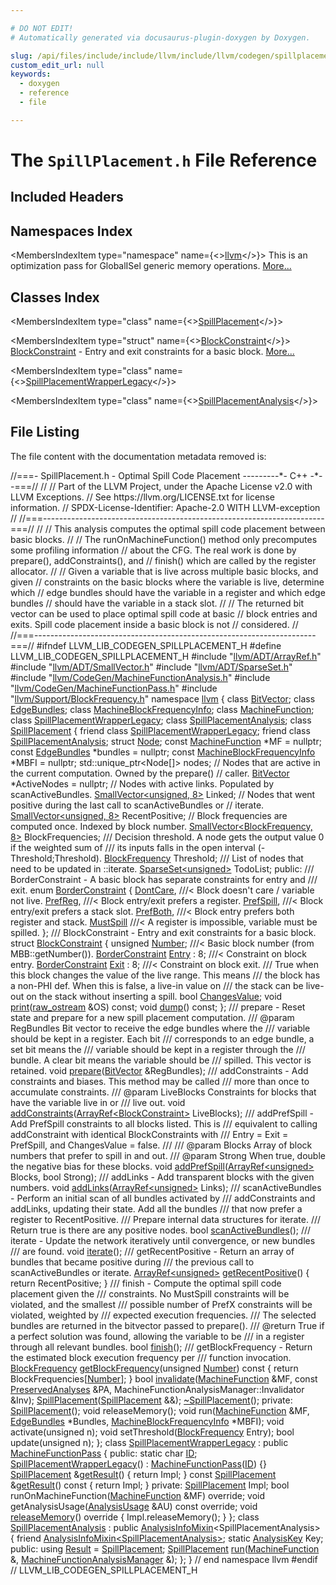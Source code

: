 ```yaml
---

# DO NOT EDIT!
# Automatically generated via docusaurus-plugin-doxygen by Doxygen.

slug: /api/files/include/include/llvm/include/llvm/codegen/spillplacement-h
custom_edit_url: null
keywords:
  - doxygen
  - reference
  - file

---
```





# The `SpillPlacement.h` File Reference

<DoxygenPage pluginConfig={pluginConfig}>



## Included Headers

<IncludesList>
<IncludesListItem
  filePath="llvm/ADT/ArrayRef.h"
  permalink="/docs/api/files/include/include/llvm/include/llvm/adt/arrayref-h"
  isLocal="true" />
<IncludesListItem
  filePath="llvm/ADT/SmallVector.h"
  permalink="/docs/api/files/include/include/llvm/include/llvm/adt/smallvector-h"
  isLocal="true" />
<IncludesListItem
  filePath="llvm/ADT/SparseSet.h"
  permalink="/docs/api/files/include/include/llvm/include/llvm/adt/sparseset-h"
  isLocal="true" />
<IncludesListItem
  filePath="llvm/CodeGen/MachineFunctionAnalysis.h"
  permalink="/docs/api/files/include/include/llvm/include/llvm/codegen/machinefunctionanalysis-h"
  isLocal="true" />
<IncludesListItem
  filePath="llvm/CodeGen/MachineFunctionPass.h"
  permalink="/docs/api/files/include/include/llvm/include/llvm/codegen/machinefunctionpass-h"
  isLocal="true" />
<IncludesListItem
  filePath="llvm/Support/BlockFrequency.h"
  permalink="/docs/api/files/include/include/llvm/include/llvm/support/blockfrequency-h"
  isLocal="true" />
</IncludesList>

## Namespaces Index

<MembersIndex>

<MembersIndexItem
  type="namespace"
  name={<><a href="/docs/api/namespaces/llvm">llvm</a></>}>
This is an optimization pass for GlobalISel generic memory operations. <a href="/docs/api/namespaces/llvm/#details">More...</a>
</MembersIndexItem>

</MembersIndex>

## Classes Index

<MembersIndex>

<MembersIndexItem
  type="class"
  name={<><a href="/docs/api/classes/llvm/spillplacement">SpillPlacement</a></>}>
</MembersIndexItem>

<MembersIndexItem
  type="struct"
  name={<><a href="/docs/api/structs/llvm/spillplacement/blockconstraint">BlockConstraint</a></>}>
<a href="/docs/api/structs/llvm/spillplacement/blockconstraint">BlockConstraint</a> - Entry and exit constraints for a basic block. <a href="/docs/api/structs/llvm/spillplacement/blockconstraint/#details">More...</a>
</MembersIndexItem>

<MembersIndexItem
  type="class"
  name={<><a href="/docs/api/classes/llvm/spillplacementwrapperlegacy">SpillPlacementWrapperLegacy</a></>}>
</MembersIndexItem>

<MembersIndexItem
  type="class"
  name={<><a href="/docs/api/classes/llvm/spillplacementanalysis">SpillPlacementAnalysis</a></>}>
</MembersIndexItem>

</MembersIndex>


## File Listing

The file content with the documentation metadata removed is:

<ProgramListing>

<Link id="l00001" /><CodeLine lineNumber="1"><Highlight kind="comment">//===- SpillPlacement.h - Optimal Spill Code Placement ---------&#42;- C++ -&#42;--===//</Highlight><Highlight kind="normal"></Highlight></CodeLine>
<Link id="l00002" /><CodeLine lineNumber="2"><Highlight kind="normal"></Highlight><Highlight kind="comment">//</Highlight><Highlight kind="normal"></Highlight></CodeLine>
<Link id="l00003" /><CodeLine lineNumber="3"><Highlight kind="normal"></Highlight><Highlight kind="comment">// Part of the LLVM Project, under the Apache License v2.0 with LLVM Exceptions.</Highlight><Highlight kind="normal"></Highlight></CodeLine>
<Link id="l00004" /><CodeLine lineNumber="4"><Highlight kind="normal"></Highlight><Highlight kind="comment">// See https://llvm.org/LICENSE.txt for license information.</Highlight><Highlight kind="normal"></Highlight></CodeLine>
<Link id="l00005" /><CodeLine lineNumber="5"><Highlight kind="normal"></Highlight><Highlight kind="comment">// SPDX-License-Identifier: Apache-2.0 WITH LLVM-exception</Highlight><Highlight kind="normal"></Highlight></CodeLine>
<Link id="l00006" /><CodeLine lineNumber="6"><Highlight kind="normal"></Highlight><Highlight kind="comment">//</Highlight><Highlight kind="normal"></Highlight></CodeLine>
<Link id="l00007" /><CodeLine lineNumber="7"><Highlight kind="normal"></Highlight><Highlight kind="comment">//===----------------------------------------------------------------------===//</Highlight><Highlight kind="normal"></Highlight></CodeLine>
<Link id="l00008" /><CodeLine lineNumber="8"><Highlight kind="normal"></Highlight><Highlight kind="comment">//</Highlight><Highlight kind="normal"></Highlight></CodeLine>
<Link id="l00009" /><CodeLine lineNumber="9"><Highlight kind="normal"></Highlight><Highlight kind="comment">// This analysis computes the optimal spill code placement between basic blocks.</Highlight><Highlight kind="normal"></Highlight></CodeLine>
<Link id="l00010" /><CodeLine lineNumber="10"><Highlight kind="normal"></Highlight><Highlight kind="comment">//</Highlight><Highlight kind="normal"></Highlight></CodeLine>
<Link id="l00011" /><CodeLine lineNumber="11"><Highlight kind="normal"></Highlight><Highlight kind="comment">// The runOnMachineFunction() method only precomputes some profiling information</Highlight><Highlight kind="normal"></Highlight></CodeLine>
<Link id="l00012" /><CodeLine lineNumber="12"><Highlight kind="normal"></Highlight><Highlight kind="comment">// about the CFG. The real work is done by prepare(), addConstraints(), and</Highlight><Highlight kind="normal"></Highlight></CodeLine>
<Link id="l00013" /><CodeLine lineNumber="13"><Highlight kind="normal"></Highlight><Highlight kind="comment">// finish() which are called by the register allocator.</Highlight><Highlight kind="normal"></Highlight></CodeLine>
<Link id="l00014" /><CodeLine lineNumber="14"><Highlight kind="normal"></Highlight><Highlight kind="comment">//</Highlight><Highlight kind="normal"></Highlight></CodeLine>
<Link id="l00015" /><CodeLine lineNumber="15"><Highlight kind="normal"></Highlight><Highlight kind="comment">// Given a variable that is live across multiple basic blocks, and given</Highlight><Highlight kind="normal"></Highlight></CodeLine>
<Link id="l00016" /><CodeLine lineNumber="16"><Highlight kind="normal"></Highlight><Highlight kind="comment">// constraints on the basic blocks where the variable is live, determine which</Highlight><Highlight kind="normal"></Highlight></CodeLine>
<Link id="l00017" /><CodeLine lineNumber="17"><Highlight kind="normal"></Highlight><Highlight kind="comment">// edge bundles should have the variable in a register and which edge bundles</Highlight><Highlight kind="normal"></Highlight></CodeLine>
<Link id="l00018" /><CodeLine lineNumber="18"><Highlight kind="normal"></Highlight><Highlight kind="comment">// should have the variable in a stack slot.</Highlight><Highlight kind="normal"></Highlight></CodeLine>
<Link id="l00019" /><CodeLine lineNumber="19"><Highlight kind="normal"></Highlight><Highlight kind="comment">//</Highlight><Highlight kind="normal"></Highlight></CodeLine>
<Link id="l00020" /><CodeLine lineNumber="20"><Highlight kind="normal"></Highlight><Highlight kind="comment">// The returned bit vector can be used to place optimal spill code at basic</Highlight><Highlight kind="normal"></Highlight></CodeLine>
<Link id="l00021" /><CodeLine lineNumber="21"><Highlight kind="normal"></Highlight><Highlight kind="comment">// block entries and exits. Spill code placement inside a basic block is not</Highlight><Highlight kind="normal"></Highlight></CodeLine>
<Link id="l00022" /><CodeLine lineNumber="22"><Highlight kind="normal"></Highlight><Highlight kind="comment">// considered.</Highlight><Highlight kind="normal"></Highlight></CodeLine>
<Link id="l00023" /><CodeLine lineNumber="23"><Highlight kind="normal"></Highlight><Highlight kind="comment">//</Highlight><Highlight kind="normal"></Highlight></CodeLine>
<Link id="l00024" /><CodeLine lineNumber="24"><Highlight kind="normal"></Highlight><Highlight kind="comment">//===----------------------------------------------------------------------===//</Highlight><Highlight kind="normal"></Highlight></CodeLine>
<Link id="l00025" /><CodeLine lineNumber="25"><Highlight kind="normal"></Highlight></CodeLine>
<Link id="l00026" /><CodeLine lineNumber="26"><Highlight kind="normal"></Highlight><Highlight kind="preprocessor">#ifndef LLVM&#95;LIB&#95;CODEGEN&#95;SPILLPLACEMENT&#95;H</Highlight><Highlight kind="normal"></Highlight></CodeLine>
<Link id="l00027" /><CodeLine lineNumber="27"><Highlight kind="normal"></Highlight><Highlight kind="preprocessor">#define LLVM&#95;LIB&#95;CODEGEN&#95;SPILLPLACEMENT&#95;H</Highlight><Highlight kind="normal"></Highlight></CodeLine>
<Link id="l00028" /><CodeLine lineNumber="28"><Highlight kind="normal"></Highlight></CodeLine>
<Link id="l00029" /><CodeLine lineNumber="29"><Highlight kind="normal"></Highlight><Highlight kind="preprocessor">#include &quot;<a href="/docs/api/files/include/include/llvm/include/llvm/adt/arrayref-h">llvm/ADT/ArrayRef.h</a>&quot;</Highlight><Highlight kind="normal"></Highlight></CodeLine>
<Link id="l00030" /><CodeLine lineNumber="30"><Highlight kind="normal"></Highlight><Highlight kind="preprocessor">#include &quot;<a href="/docs/api/files/include/include/llvm/include/llvm/adt/smallvector-h">llvm/ADT/SmallVector.h</a>&quot;</Highlight><Highlight kind="normal"></Highlight></CodeLine>
<Link id="l00031" /><CodeLine lineNumber="31"><Highlight kind="normal"></Highlight><Highlight kind="preprocessor">#include &quot;<a href="/docs/api/files/include/include/llvm/include/llvm/adt/sparseset-h">llvm/ADT/SparseSet.h</a>&quot;</Highlight><Highlight kind="normal"></Highlight></CodeLine>
<Link id="l00032" /><CodeLine lineNumber="32"><Highlight kind="normal"></Highlight><Highlight kind="preprocessor">#include &quot;<a href="/docs/api/files/include/include/llvm/include/llvm/codegen/machinefunctionanalysis-h">llvm/CodeGen/MachineFunctionAnalysis.h</a>&quot;</Highlight><Highlight kind="normal"></Highlight></CodeLine>
<Link id="l00033" /><CodeLine lineNumber="33"><Highlight kind="normal"></Highlight><Highlight kind="preprocessor">#include &quot;<a href="/docs/api/files/include/include/llvm/include/llvm/codegen/machinefunctionpass-h">llvm/CodeGen/MachineFunctionPass.h</a>&quot;</Highlight><Highlight kind="normal"></Highlight></CodeLine>
<Link id="l00034" /><CodeLine lineNumber="34"><Highlight kind="normal"></Highlight><Highlight kind="preprocessor">#include &quot;<a href="/docs/api/files/include/include/llvm/include/llvm/support/blockfrequency-h">llvm/Support/BlockFrequency.h</a>&quot;</Highlight><Highlight kind="normal"></Highlight></CodeLine>
<Link id="l00035" /><CodeLine lineNumber="35"><Highlight kind="normal"></Highlight></CodeLine>
<Link id="l00036" /><CodeLine lineNumber="36"><Highlight kind="normal"></Highlight><Highlight kind="keyword">namespace </Highlight><Highlight kind="normal"><a href="/docs/api/namespaces/llvm">llvm</a> &#123;</Highlight></CodeLine>
<Link id="l00037" /><CodeLine lineNumber="37"><Highlight kind="normal"></Highlight></CodeLine>
<Link id="l00038" /><CodeLine lineNumber="38"><Highlight kind="normal"></Highlight><Highlight kind="keyword">class </Highlight><Highlight kind="normal"><a href="/docs/api/classes/llvm/bitvector">BitVector</a>;</Highlight></CodeLine>
<Link id="l00039" /><CodeLine lineNumber="39"><Highlight kind="normal"></Highlight><Highlight kind="keyword">class </Highlight><Highlight kind="normal"><a href="/docs/api/classes/llvm/edgebundles">EdgeBundles</a>;</Highlight></CodeLine>
<Link id="l00040" /><CodeLine lineNumber="40"><Highlight kind="normal"></Highlight><Highlight kind="keyword">class </Highlight><Highlight kind="normal"><a href="/docs/api/classes/llvm/machineblockfrequencyinfo">MachineBlockFrequencyInfo</a>;</Highlight></CodeLine>
<Link id="l00041" /><CodeLine lineNumber="41"><Highlight kind="normal"></Highlight><Highlight kind="keyword">class </Highlight><Highlight kind="normal"><a href="/docs/api/classes/llvm/machinefunction">MachineFunction</a>;</Highlight></CodeLine>
<Link id="l00042" /><CodeLine lineNumber="42"><Highlight kind="normal"></Highlight><Highlight kind="keyword">class </Highlight><Highlight kind="normal"><a href="/docs/api/classes/llvm/spillplacementwrapperlegacy">SpillPlacementWrapperLegacy</a>;</Highlight></CodeLine>
<Link id="l00043" /><CodeLine lineNumber="43"><Highlight kind="normal"></Highlight><Highlight kind="keyword">class </Highlight><Highlight kind="normal"><a href="/docs/api/classes/llvm/spillplacementanalysis">SpillPlacementAnalysis</a>;</Highlight></CodeLine>
<Link id="l00044" /><CodeLine lineNumber="44"><Highlight kind="normal"></Highlight></CodeLine>
<Link id="l00045" /><CodeLine lineNumber="45" lineLink="/docs/api/classes/llvm/spillplacement"><Highlight kind="normal"></Highlight><Highlight kind="keyword">class </Highlight><Highlight kind="normal"><a href="/docs/api/classes/llvm/spillplacement/#ad30b36db615c8d126002e0f42b5d0fa2">SpillPlacement</a> &#123;</Highlight></CodeLine>
<Link id="l00046" /><CodeLine lineNumber="46" lineLink="/docs/api/classes/llvm/spillplacement/#a31742950e758d7113228d8e8d90bb9b1"><Highlight kind="normal">  </Highlight><Highlight kind="keyword">friend</Highlight><Highlight kind="normal"> </Highlight><Highlight kind="keyword">class </Highlight><Highlight kind="normal"><a href="/docs/api/classes/llvm/spillplacement/#a31742950e758d7113228d8e8d90bb9b1">SpillPlacementWrapperLegacy</a>;</Highlight></CodeLine>
<Link id="l00047" /><CodeLine lineNumber="47" lineLink="/docs/api/classes/llvm/spillplacement/#a7147088054bc8460d429c62d88efbcad"><Highlight kind="normal">  </Highlight><Highlight kind="keyword">friend</Highlight><Highlight kind="normal"> </Highlight><Highlight kind="keyword">class </Highlight><Highlight kind="normal"><a href="/docs/api/classes/llvm/spillplacement/#a7147088054bc8460d429c62d88efbcad">SpillPlacementAnalysis</a>;</Highlight></CodeLine>
<Link id="l00048" /><CodeLine lineNumber="48"><Highlight kind="normal"></Highlight></CodeLine>
<Link id="l00049" /><CodeLine lineNumber="49"><Highlight kind="normal">  </Highlight><Highlight kind="keyword">struct </Highlight><Highlight kind="normal"><a href="/docs/api/structs/spillplacement/node">Node</a>;</Highlight></CodeLine>
<Link id="l00050" /><CodeLine lineNumber="50"><Highlight kind="normal"></Highlight></CodeLine>
<Link id="l00051" /><CodeLine lineNumber="51"><Highlight kind="normal">  </Highlight><Highlight kind="keyword">const</Highlight><Highlight kind="normal"> <a href="/docs/api/classes/llvm/machinefunction">MachineFunction</a> &#42;MF = </Highlight><Highlight kind="keyword">nullptr</Highlight><Highlight kind="normal">;</Highlight></CodeLine>
<Link id="l00052" /><CodeLine lineNumber="52"><Highlight kind="normal">  </Highlight><Highlight kind="keyword">const</Highlight><Highlight kind="normal"> <a href="/docs/api/classes/llvm/edgebundles">EdgeBundles</a> &#42;bundles = </Highlight><Highlight kind="keyword">nullptr</Highlight><Highlight kind="normal">;</Highlight></CodeLine>
<Link id="l00053" /><CodeLine lineNumber="53"><Highlight kind="normal">  </Highlight><Highlight kind="keyword">const</Highlight><Highlight kind="normal"> <a href="/docs/api/classes/llvm/machineblockfrequencyinfo">MachineBlockFrequencyInfo</a> &#42;MBFI = </Highlight><Highlight kind="keyword">nullptr</Highlight><Highlight kind="normal">;</Highlight></CodeLine>
<Link id="l00054" /><CodeLine lineNumber="54"><Highlight kind="normal"></Highlight></CodeLine>
<Link id="l00055" /><CodeLine lineNumber="55"><Highlight kind="normal">  std::unique&#95;ptr&lt;Node&#91;&#93;&gt; nodes;</Highlight></CodeLine>
<Link id="l00056" /><CodeLine lineNumber="56"><Highlight kind="normal"></Highlight></CodeLine>
<Link id="l00057" /><CodeLine lineNumber="57"><Highlight kind="normal">  </Highlight><Highlight kind="comment">// Nodes that are active in the current computation. Owned by the prepare()</Highlight><Highlight kind="normal"></Highlight></CodeLine>
<Link id="l00058" /><CodeLine lineNumber="58"><Highlight kind="normal">  </Highlight><Highlight kind="comment">// caller.</Highlight><Highlight kind="normal"></Highlight></CodeLine>
<Link id="l00059" /><CodeLine lineNumber="59"><Highlight kind="normal">  <a href="/docs/api/classes/llvm/bitvector">BitVector</a> &#42;ActiveNodes = </Highlight><Highlight kind="keyword">nullptr</Highlight><Highlight kind="normal">;</Highlight></CodeLine>
<Link id="l00060" /><CodeLine lineNumber="60"><Highlight kind="normal"></Highlight></CodeLine>
<Link id="l00061" /><CodeLine lineNumber="61"><Highlight kind="normal">  </Highlight><Highlight kind="comment">// Nodes with active links. Populated by scanActiveBundles.</Highlight><Highlight kind="normal"></Highlight></CodeLine>
<Link id="l00062" /><CodeLine lineNumber="62"><Highlight kind="normal">  <a href="/docs/api/classes/llvm/smallvector">SmallVector&lt;unsigned, 8&gt;</a> Linked;</Highlight></CodeLine>
<Link id="l00063" /><CodeLine lineNumber="63"><Highlight kind="normal"></Highlight></CodeLine>
<Link id="l00064" /><CodeLine lineNumber="64"><Highlight kind="normal">  </Highlight><Highlight kind="comment">// Nodes that went positive during the last call to scanActiveBundles or</Highlight><Highlight kind="normal"></Highlight></CodeLine>
<Link id="l00065" /><CodeLine lineNumber="65"><Highlight kind="normal">  </Highlight><Highlight kind="comment">// iterate.</Highlight><Highlight kind="normal"></Highlight></CodeLine>
<Link id="l00066" /><CodeLine lineNumber="66"><Highlight kind="normal">  <a href="/docs/api/classes/llvm/smallvector">SmallVector&lt;unsigned, 8&gt;</a> RecentPositive;</Highlight></CodeLine>
<Link id="l00067" /><CodeLine lineNumber="67"><Highlight kind="normal"></Highlight></CodeLine>
<Link id="l00068" /><CodeLine lineNumber="68"><Highlight kind="normal">  </Highlight><Highlight kind="comment">// Block frequencies are computed once. Indexed by block number.</Highlight><Highlight kind="normal"></Highlight></CodeLine>
<Link id="l00069" /><CodeLine lineNumber="69"><Highlight kind="normal">  <a href="/docs/api/classes/llvm/smallvector">SmallVector&lt;BlockFrequency, 8&gt;</a> BlockFrequencies;</Highlight></CodeLine>
<Link id="l00070" /><CodeLine lineNumber="70"><Highlight kind="normal"></Highlight><Highlight kind="comment"></Highlight></CodeLine>
<Link id="l00071" /><CodeLine lineNumber="71"><Highlight kind="comment">  /// Decision threshold. A node gets the output value 0 if the weighted sum of</Highlight></CodeLine>
<Link id="l00072" /><CodeLine lineNumber="72"><Highlight kind="comment">  /// its inputs falls in the open interval (-Threshold;Threshold).</Highlight><Highlight kind="normal"></Highlight></CodeLine>
<Link id="l00073" /><CodeLine lineNumber="73"><Highlight kind="normal">  <a href="/docs/api/classes/llvm/blockfrequency">BlockFrequency</a> Threshold;</Highlight></CodeLine>
<Link id="l00074" /><CodeLine lineNumber="74"><Highlight kind="normal"></Highlight><Highlight kind="comment"></Highlight></CodeLine>
<Link id="l00075" /><CodeLine lineNumber="75"><Highlight kind="comment">  /// List of nodes that need to be updated in ::iterate.</Highlight><Highlight kind="normal"></Highlight></CodeLine>
<Link id="l00076" /><CodeLine lineNumber="76"><Highlight kind="normal">  <a href="/docs/api/classes/llvm/sparseset">SparseSet&lt;unsigned&gt;</a> TodoList;</Highlight></CodeLine>
<Link id="l00077" /><CodeLine lineNumber="77"><Highlight kind="normal"></Highlight></CodeLine>
<Link id="l00078" /><CodeLine lineNumber="78"><Highlight kind="normal"></Highlight><Highlight kind="keyword">public</Highlight><Highlight kind="normal">:</Highlight><Highlight kind="comment"></Highlight></CodeLine>
<Link id="l00079" /><CodeLine lineNumber="79"><Highlight kind="comment">  /// BorderConstraint - A basic block has separate constraints for entry and</Highlight></CodeLine>
<Link id="l00080" /><CodeLine lineNumber="80"><Highlight kind="comment">  /// exit.</Highlight><Highlight kind="normal"></Highlight></CodeLine>
<Link id="l00081" /><CodeLine lineNumber="81" lineLink="/docs/api/classes/llvm/spillplacement/#ab09623fee8a653165a7cc624b8eaaa8c"><Highlight kind="normal">  </Highlight><Highlight kind="keyword">enum</Highlight><Highlight kind="normal"> <a href="/docs/api/classes/llvm/spillplacement/#ab09623fee8a653165a7cc624b8eaaa8c">BorderConstraint</a> &#123;</Highlight></CodeLine>
<Link id="l00082" /><CodeLine lineNumber="82" lineLink="/docs/api/classes/llvm/spillplacement/#ab09623fee8a653165a7cc624b8eaaa8ca49b6f21cf41c5b608cb5645bc70d36b8"><Highlight kind="normal">    <a href="/docs/api/classes/llvm/spillplacement/#ab09623fee8a653165a7cc624b8eaaa8ca49b6f21cf41c5b608cb5645bc70d36b8">DontCare</a>,  </Highlight><Highlight kind="comment">///&lt; Block doesn&#39;t care / variable not live.</Highlight><Highlight kind="normal"></Highlight></CodeLine>
<Link id="l00083" /><CodeLine lineNumber="83" lineLink="/docs/api/classes/llvm/spillplacement/#ab09623fee8a653165a7cc624b8eaaa8caca6da2dad218232636b80854d81a6e1c"><Highlight kind="normal">    <a href="/docs/api/classes/llvm/spillplacement/#ab09623fee8a653165a7cc624b8eaaa8caca6da2dad218232636b80854d81a6e1c">PrefReg</a>,   </Highlight><Highlight kind="comment">///&lt; Block entry/exit prefers a register.</Highlight><Highlight kind="normal"></Highlight></CodeLine>
<Link id="l00084" /><CodeLine lineNumber="84" lineLink="/docs/api/classes/llvm/spillplacement/#ab09623fee8a653165a7cc624b8eaaa8caf5efe10871d66719c8668d09d768e740"><Highlight kind="normal">    <a href="/docs/api/classes/llvm/spillplacement/#ab09623fee8a653165a7cc624b8eaaa8caf5efe10871d66719c8668d09d768e740">PrefSpill</a>, </Highlight><Highlight kind="comment">///&lt; Block entry/exit prefers a stack slot.</Highlight><Highlight kind="normal"></Highlight></CodeLine>
<Link id="l00085" /><CodeLine lineNumber="85" lineLink="/docs/api/classes/llvm/spillplacement/#ab09623fee8a653165a7cc624b8eaaa8ca821efd84662975133aa7c60d1a84fa42"><Highlight kind="normal">    <a href="/docs/api/classes/llvm/spillplacement/#ab09623fee8a653165a7cc624b8eaaa8ca821efd84662975133aa7c60d1a84fa42">PrefBoth</a>,  </Highlight><Highlight kind="comment">///&lt; Block entry prefers both register and stack.</Highlight><Highlight kind="normal"></Highlight></CodeLine>
<Link id="l00086" /><CodeLine lineNumber="86" lineLink="/docs/api/classes/llvm/spillplacement/#ab09623fee8a653165a7cc624b8eaaa8ca043a091e52f465df92623f5f17477837"><Highlight kind="normal">    <a href="/docs/api/classes/llvm/spillplacement/#ab09623fee8a653165a7cc624b8eaaa8ca043a091e52f465df92623f5f17477837">MustSpill</a>  </Highlight><Highlight kind="comment">///&lt; A register is impossible, variable must be spilled.</Highlight><Highlight kind="normal"></Highlight></CodeLine>
<Link id="l00087" /><CodeLine lineNumber="87"><Highlight kind="normal">  &#125;;</Highlight></CodeLine>
<Link id="l00088" /><CodeLine lineNumber="88"><Highlight kind="normal"></Highlight><Highlight kind="comment"></Highlight></CodeLine>
<Link id="l00089" /><CodeLine lineNumber="89"><Highlight kind="comment">  /// BlockConstraint - Entry and exit constraints for a basic block.</Highlight><Highlight kind="normal"></Highlight></CodeLine>
<Link id="l00090" /><CodeLine lineNumber="90" lineLink="/docs/api/structs/llvm/spillplacement/blockconstraint"><Highlight kind="normal">  </Highlight><Highlight kind="keyword">struct </Highlight><Highlight kind="normal"><a href="/docs/api/structs/llvm/spillplacement/blockconstraint">BlockConstraint</a> &#123;</Highlight></CodeLine>
<Link id="l00091" /><CodeLine lineNumber="91" lineLink="/docs/api/structs/llvm/spillplacement/blockconstraint/#addcae7ef74d3f00004c6dfcc5775c1e3"><Highlight kind="normal">    </Highlight><Highlight kind="keywordtype">unsigned</Highlight><Highlight kind="normal"> <a href="/docs/api/structs/llvm/spillplacement/blockconstraint/#addcae7ef74d3f00004c6dfcc5775c1e3">Number</a>;            </Highlight><Highlight kind="comment">///&lt; Basic block number (from MBB::getNumber()).</Highlight><Highlight kind="normal"></Highlight></CodeLine>
<Link id="l00092" /><CodeLine lineNumber="92" lineLink="/docs/api/structs/llvm/spillplacement/blockconstraint/#aab2805f3c0c929660eb309b0fe9e9ee3"><Highlight kind="normal">    <a href="/docs/api/classes/llvm/spillplacement/#ab09623fee8a653165a7cc624b8eaaa8c">BorderConstraint</a> <a href="/docs/api/structs/llvm/spillplacement/blockconstraint/#aab2805f3c0c929660eb309b0fe9e9ee3">Entry</a> : 8; </Highlight><Highlight kind="comment">///&lt; Constraint on block entry.</Highlight><Highlight kind="normal"></Highlight></CodeLine>
<Link id="l00093" /><CodeLine lineNumber="93" lineLink="/docs/api/structs/llvm/spillplacement/blockconstraint/#a1e36bf5c748d62c8fa43ff7827f94684"><Highlight kind="normal">    <a href="/docs/api/classes/llvm/spillplacement/#ab09623fee8a653165a7cc624b8eaaa8c">BorderConstraint</a> <a href="/docs/api/structs/llvm/spillplacement/blockconstraint/#a1e36bf5c748d62c8fa43ff7827f94684">Exit</a> : 8;  </Highlight><Highlight kind="comment">///&lt; Constraint on block exit.</Highlight><Highlight kind="normal"></Highlight></CodeLine>
<Link id="l00094" /><CodeLine lineNumber="94"><Highlight kind="normal"></Highlight><Highlight kind="comment"></Highlight></CodeLine>
<Link id="l00095" /><CodeLine lineNumber="95"><Highlight kind="comment">    /// True when this block changes the value of the live range. This means</Highlight></CodeLine>
<Link id="l00096" /><CodeLine lineNumber="96"><Highlight kind="comment">    /// the block has a non-PHI def.  When this is false, a live-in value on</Highlight></CodeLine>
<Link id="l00097" /><CodeLine lineNumber="97"><Highlight kind="comment">    /// the stack can be live-out on the stack without inserting a spill.</Highlight><Highlight kind="normal"></Highlight></CodeLine>
<Link id="l00098" /><CodeLine lineNumber="98" lineLink="/docs/api/structs/llvm/spillplacement/blockconstraint/#aa94bff6fdd53de69a5ca85f8ff69a37c"><Highlight kind="normal">    </Highlight><Highlight kind="keywordtype">bool</Highlight><Highlight kind="normal"> <a href="/docs/api/structs/llvm/spillplacement/blockconstraint/#aa94bff6fdd53de69a5ca85f8ff69a37c">ChangesValue</a>;</Highlight></CodeLine>
<Link id="l00099" /><CodeLine lineNumber="99"><Highlight kind="normal"></Highlight></CodeLine>
<Link id="l00100" /><CodeLine lineNumber="100"><Highlight kind="normal">    </Highlight><Highlight kind="keywordtype">void</Highlight><Highlight kind="normal"> <a href="/docs/api/structs/llvm/spillplacement/blockconstraint/#a5c51fb97e1e2f08e23feafb387c5d4e1">print</a>(<a href="/docs/api/classes/llvm/raw-ostream">raw&#95;ostream</a> &amp;OS) </Highlight><Highlight kind="keyword">const</Highlight><Highlight kind="normal">;</Highlight></CodeLine>
<Link id="l00101" /><CodeLine lineNumber="101"><Highlight kind="normal">    </Highlight><Highlight kind="keywordtype">void</Highlight><Highlight kind="normal"> <a href="/docs/api/structs/llvm/spillplacement/blockconstraint/#a3441def385335310144f7a6d27b885d7">dump</a>() </Highlight><Highlight kind="keyword">const</Highlight><Highlight kind="normal">;</Highlight></CodeLine>
<Link id="l00102" /><CodeLine lineNumber="102"><Highlight kind="normal">  &#125;;</Highlight></CodeLine>
<Link id="l00103" /><CodeLine lineNumber="103"><Highlight kind="normal"></Highlight><Highlight kind="comment"></Highlight></CodeLine>
<Link id="l00104" /><CodeLine lineNumber="104"><Highlight kind="comment">  /// prepare - Reset state and prepare for a new spill placement computation.</Highlight></CodeLine>
<Link id="l00105" /><CodeLine lineNumber="105"><Highlight kind="comment">  /// @param RegBundles Bit vector to receive the edge bundles where the</Highlight></CodeLine>
<Link id="l00106" /><CodeLine lineNumber="106"><Highlight kind="comment">  ///                   variable should be kept in a register. Each bit</Highlight></CodeLine>
<Link id="l00107" /><CodeLine lineNumber="107"><Highlight kind="comment">  ///                   corresponds to an edge bundle, a set bit means the</Highlight></CodeLine>
<Link id="l00108" /><CodeLine lineNumber="108"><Highlight kind="comment">  ///                   variable should be kept in a register through the</Highlight></CodeLine>
<Link id="l00109" /><CodeLine lineNumber="109"><Highlight kind="comment">  ///                   bundle. A clear bit means the variable should be</Highlight></CodeLine>
<Link id="l00110" /><CodeLine lineNumber="110"><Highlight kind="comment">  ///                   spilled. This vector is retained.</Highlight><Highlight kind="normal"></Highlight></CodeLine>
<Link id="l00111" /><CodeLine lineNumber="111"><Highlight kind="normal">  </Highlight><Highlight kind="keywordtype">void</Highlight><Highlight kind="normal"> <a href="/docs/api/files/lib/lib/codegen/basicblocksections-cpp/#acc01b07763ec8c4b7acd6ffaa69b1c0c">prepare</a>(<a href="/docs/api/classes/llvm/bitvector">BitVector</a> &amp;RegBundles);</Highlight></CodeLine>
<Link id="l00112" /><CodeLine lineNumber="112"><Highlight kind="normal"></Highlight><Highlight kind="comment"></Highlight></CodeLine>
<Link id="l00113" /><CodeLine lineNumber="113"><Highlight kind="comment">  /// addConstraints - Add constraints and biases. This method may be called</Highlight></CodeLine>
<Link id="l00114" /><CodeLine lineNumber="114"><Highlight kind="comment">  /// more than once to accumulate constraints.</Highlight></CodeLine>
<Link id="l00115" /><CodeLine lineNumber="115"><Highlight kind="comment">  /// @param LiveBlocks Constraints for blocks that have the variable live in or</Highlight></CodeLine>
<Link id="l00116" /><CodeLine lineNumber="116"><Highlight kind="comment">  ///                   live out.</Highlight><Highlight kind="normal"></Highlight></CodeLine>
<Link id="l00117" /><CodeLine lineNumber="117"><Highlight kind="normal">  </Highlight><Highlight kind="keywordtype">void</Highlight><Highlight kind="normal"> <a href="/docs/api/classes/llvm/spillplacement/#a0d46b9b2cb2caf78e65bbd56644fc0f2">addConstraints</a>(<a href="/docs/api/classes/llvm/arrayref">ArrayRef&lt;BlockConstraint&gt;</a> LiveBlocks);</Highlight></CodeLine>
<Link id="l00118" /><CodeLine lineNumber="118"><Highlight kind="normal"></Highlight><Highlight kind="comment"></Highlight></CodeLine>
<Link id="l00119" /><CodeLine lineNumber="119"><Highlight kind="comment">  /// addPrefSpill - Add PrefSpill constraints to all blocks listed.  This is</Highlight></CodeLine>
<Link id="l00120" /><CodeLine lineNumber="120"><Highlight kind="comment">  /// equivalent to calling addConstraint with identical BlockConstraints with</Highlight></CodeLine>
<Link id="l00121" /><CodeLine lineNumber="121"><Highlight kind="comment">  /// Entry = Exit = PrefSpill, and ChangesValue = false.</Highlight></CodeLine>
<Link id="l00122" /><CodeLine lineNumber="122"><Highlight kind="comment">  ///</Highlight></CodeLine>
<Link id="l00123" /><CodeLine lineNumber="123"><Highlight kind="comment">  /// @param Blocks Array of block numbers that prefer to spill in and out.</Highlight></CodeLine>
<Link id="l00124" /><CodeLine lineNumber="124"><Highlight kind="comment">  /// @param Strong When true, double the negative bias for these blocks.</Highlight><Highlight kind="normal"></Highlight></CodeLine>
<Link id="l00125" /><CodeLine lineNumber="125"><Highlight kind="normal">  </Highlight><Highlight kind="keywordtype">void</Highlight><Highlight kind="normal"> <a href="/docs/api/classes/llvm/spillplacement/#a2bd552babf3d34952ed159b653515b5e">addPrefSpill</a>(<a href="/docs/api/classes/llvm/arrayref">ArrayRef&lt;unsigned&gt;</a> Blocks, </Highlight><Highlight kind="keywordtype">bool</Highlight><Highlight kind="normal"> Strong);</Highlight></CodeLine>
<Link id="l00126" /><CodeLine lineNumber="126"><Highlight kind="normal"></Highlight><Highlight kind="comment"></Highlight></CodeLine>
<Link id="l00127" /><CodeLine lineNumber="127"><Highlight kind="comment">  /// addLinks - Add transparent blocks with the given numbers.</Highlight><Highlight kind="normal"></Highlight></CodeLine>
<Link id="l00128" /><CodeLine lineNumber="128"><Highlight kind="normal">  </Highlight><Highlight kind="keywordtype">void</Highlight><Highlight kind="normal"> <a href="/docs/api/classes/llvm/spillplacement/#a80ed1a6b4e8e7a1eb342ac71a24e842b">addLinks</a>(<a href="/docs/api/classes/llvm/arrayref">ArrayRef&lt;unsigned&gt;</a> Links);</Highlight></CodeLine>
<Link id="l00129" /><CodeLine lineNumber="129"><Highlight kind="normal"></Highlight><Highlight kind="comment"></Highlight></CodeLine>
<Link id="l00130" /><CodeLine lineNumber="130"><Highlight kind="comment">  /// scanActiveBundles - Perform an initial scan of all bundles activated by</Highlight></CodeLine>
<Link id="l00131" /><CodeLine lineNumber="131"><Highlight kind="comment">  /// addConstraints and addLinks, updating their state. Add all the bundles</Highlight></CodeLine>
<Link id="l00132" /><CodeLine lineNumber="132"><Highlight kind="comment">  /// that now prefer a register to RecentPositive.</Highlight></CodeLine>
<Link id="l00133" /><CodeLine lineNumber="133"><Highlight kind="comment">  /// Prepare internal data structures for iterate.</Highlight></CodeLine>
<Link id="l00134" /><CodeLine lineNumber="134"><Highlight kind="comment">  /// Return true is there are any positive nodes.</Highlight><Highlight kind="normal"></Highlight></CodeLine>
<Link id="l00135" /><CodeLine lineNumber="135"><Highlight kind="normal">  </Highlight><Highlight kind="keywordtype">bool</Highlight><Highlight kind="normal"> <a href="/docs/api/classes/llvm/spillplacement/#a435b043e417bb3f4fc9ac0f6e0c6ebc8">scanActiveBundles</a>();</Highlight></CodeLine>
<Link id="l00136" /><CodeLine lineNumber="136"><Highlight kind="normal"></Highlight><Highlight kind="comment"></Highlight></CodeLine>
<Link id="l00137" /><CodeLine lineNumber="137"><Highlight kind="comment">  /// iterate - Update the network iteratively until convergence, or new bundles</Highlight></CodeLine>
<Link id="l00138" /><CodeLine lineNumber="138"><Highlight kind="comment">  /// are found.</Highlight><Highlight kind="normal"></Highlight></CodeLine>
<Link id="l00139" /><CodeLine lineNumber="139"><Highlight kind="normal">  </Highlight><Highlight kind="keywordtype">void</Highlight><Highlight kind="normal"> <a href="/docs/api/classes/llvm/spillplacement/#a8d70270c78d36ddb40a8b782e141b63a">iterate</a>();</Highlight></CodeLine>
<Link id="l00140" /><CodeLine lineNumber="140"><Highlight kind="normal"></Highlight><Highlight kind="comment"></Highlight></CodeLine>
<Link id="l00141" /><CodeLine lineNumber="141"><Highlight kind="comment">  /// getRecentPositive - Return an array of bundles that became positive during</Highlight></CodeLine>
<Link id="l00142" /><CodeLine lineNumber="142"><Highlight kind="comment">  /// the previous call to scanActiveBundles or iterate.</Highlight><Highlight kind="normal"></Highlight></CodeLine>
<Link id="l00143" /><CodeLine lineNumber="143" lineLink="/docs/api/classes/llvm/spillplacement/#adcc18d97175ebe3c6c276562482302fb"><Highlight kind="normal">  <a href="/docs/api/classes/llvm/arrayref">ArrayRef&lt;unsigned&gt;</a> <a href="/docs/api/classes/llvm/spillplacement/#adcc18d97175ebe3c6c276562482302fb">getRecentPositive</a>() &#123; </Highlight><Highlight kind="keywordflow">return</Highlight><Highlight kind="normal"> RecentPositive; &#125;</Highlight></CodeLine>
<Link id="l00144" /><CodeLine lineNumber="144"><Highlight kind="normal"></Highlight><Highlight kind="comment"></Highlight></CodeLine>
<Link id="l00145" /><CodeLine lineNumber="145"><Highlight kind="comment">  /// finish - Compute the optimal spill code placement given the</Highlight></CodeLine>
<Link id="l00146" /><CodeLine lineNumber="146"><Highlight kind="comment">  /// constraints. No MustSpill constraints will be violated, and the smallest</Highlight></CodeLine>
<Link id="l00147" /><CodeLine lineNumber="147"><Highlight kind="comment">  /// possible number of PrefX constraints will be violated, weighted by</Highlight></CodeLine>
<Link id="l00148" /><CodeLine lineNumber="148"><Highlight kind="comment">  /// expected execution frequencies.</Highlight></CodeLine>
<Link id="l00149" /><CodeLine lineNumber="149"><Highlight kind="comment">  /// The selected bundles are returned in the bitvector passed to prepare().</Highlight></CodeLine>
<Link id="l00150" /><CodeLine lineNumber="150"><Highlight kind="comment">  /// @return True if a perfect solution was found, allowing the variable to be</Highlight></CodeLine>
<Link id="l00151" /><CodeLine lineNumber="151"><Highlight kind="comment">  ///         in a register through all relevant bundles.</Highlight><Highlight kind="normal"></Highlight></CodeLine>
<Link id="l00152" /><CodeLine lineNumber="152"><Highlight kind="normal">  </Highlight><Highlight kind="keywordtype">bool</Highlight><Highlight kind="normal"> <a href="/docs/api/classes/llvm/spillplacement/#a2310373a95001e3677c0f0534cdfc0e1">finish</a>();</Highlight></CodeLine>
<Link id="l00153" /><CodeLine lineNumber="153"><Highlight kind="normal"></Highlight><Highlight kind="comment"></Highlight></CodeLine>
<Link id="l00154" /><CodeLine lineNumber="154"><Highlight kind="comment">  /// getBlockFrequency - Return the estimated block execution frequency per</Highlight></CodeLine>
<Link id="l00155" /><CodeLine lineNumber="155"><Highlight kind="comment">  /// function invocation.</Highlight><Highlight kind="normal"></Highlight></CodeLine>
<Link id="l00156" /><CodeLine lineNumber="156" lineLink="/docs/api/classes/llvm/spillplacement/#ae2b2fc73ca35a622fa5eaf62a048d508"><Highlight kind="normal">  <a href="/docs/api/classes/llvm/blockfrequency">BlockFrequency</a> <a href="/docs/api/classes/llvm/spillplacement/#ae2b2fc73ca35a622fa5eaf62a048d508">getBlockFrequency</a>(</Highlight><Highlight kind="keywordtype">unsigned</Highlight><Highlight kind="normal"> <a href="/docs/api/namespaces/llvm/#af83da56920f4f1059b02e07966f9fccfab2ee912b91d69b435159c7c3f6df7f5f">Number</a>)</Highlight><Highlight kind="keyword"> const </Highlight><Highlight kind="normal">&#123;</Highlight></CodeLine>
<Link id="l00157" /><CodeLine lineNumber="157"><Highlight kind="normal">    </Highlight><Highlight kind="keywordflow">return</Highlight><Highlight kind="normal"> BlockFrequencies&#91;<a href="/docs/api/namespaces/llvm/#af83da56920f4f1059b02e07966f9fccfab2ee912b91d69b435159c7c3f6df7f5f">Number</a>&#93;;</Highlight></CodeLine>
<Link id="l00158" /><CodeLine lineNumber="158"><Highlight kind="normal">  &#125;</Highlight></CodeLine>
<Link id="l00159" /><CodeLine lineNumber="159"><Highlight kind="normal"></Highlight></CodeLine>
<Link id="l00160" /><CodeLine lineNumber="160"><Highlight kind="normal">  </Highlight><Highlight kind="keywordtype">bool</Highlight><Highlight kind="normal"> <a href="/docs/api/classes/llvm/spillplacement/#a64ebfd5ad1ddae5f9cd92ea10af28610">invalidate</a>(<a href="/docs/api/classes/llvm/machinefunction">MachineFunction</a> &amp;MF, </Highlight><Highlight kind="keyword">const</Highlight><Highlight kind="normal"> <a href="/docs/api/classes/llvm/preservedanalyses">PreservedAnalyses</a> &amp;PA,</Highlight></CodeLine>
<Link id="l00161" /><CodeLine lineNumber="161"><Highlight kind="normal">                  MachineFunctionAnalysisManager::Invalidator &amp;Inv);</Highlight></CodeLine>
<Link id="l00162" /><CodeLine lineNumber="162"><Highlight kind="normal"></Highlight></CodeLine>
<Link id="l00163" /><CodeLine lineNumber="163" lineLink="/docs/api/classes/llvm/spillplacement/#ad30b36db615c8d126002e0f42b5d0fa2"><Highlight kind="normal">  <a href="/docs/api/classes/llvm/spillplacement/#ad30b36db615c8d126002e0f42b5d0fa2">SpillPlacement</a>(<a href="/docs/api/classes/llvm/spillplacement/#ad30b36db615c8d126002e0f42b5d0fa2">SpillPlacement</a> &amp;&amp;);</Highlight></CodeLine>
<Link id="l00164" /><CodeLine lineNumber="164" lineLink="/docs/api/classes/llvm/spillplacement/#ab0c5451db0d7741582cb9314fa61398c"><Highlight kind="normal">  <a href="/docs/api/classes/llvm/spillplacement/#ab0c5451db0d7741582cb9314fa61398c">~SpillPlacement</a>();</Highlight></CodeLine>
<Link id="l00165" /><CodeLine lineNumber="165"><Highlight kind="normal"></Highlight></CodeLine>
<Link id="l00166" /><CodeLine lineNumber="166"><Highlight kind="normal"></Highlight><Highlight kind="keyword">private</Highlight><Highlight kind="normal">:</Highlight></CodeLine>
<Link id="l00167" /><CodeLine lineNumber="167"><Highlight kind="normal">  <a href="/docs/api/classes/llvm/spillplacement/#ad30b36db615c8d126002e0f42b5d0fa2">SpillPlacement</a>();</Highlight></CodeLine>
<Link id="l00168" /><CodeLine lineNumber="168"><Highlight kind="normal"></Highlight></CodeLine>
<Link id="l00169" /><CodeLine lineNumber="169"><Highlight kind="normal">  </Highlight><Highlight kind="keywordtype">void</Highlight><Highlight kind="normal"> releaseMemory();</Highlight></CodeLine>
<Link id="l00170" /><CodeLine lineNumber="170"><Highlight kind="normal"></Highlight></CodeLine>
<Link id="l00171" /><CodeLine lineNumber="171"><Highlight kind="normal">  </Highlight><Highlight kind="keywordtype">void</Highlight><Highlight kind="normal"> run(<a href="/docs/api/classes/llvm/machinefunction">MachineFunction</a> &amp;MF, <a href="/docs/api/classes/llvm/edgebundles">EdgeBundles</a> &#42;Bundles,</Highlight></CodeLine>
<Link id="l00172" /><CodeLine lineNumber="172"><Highlight kind="normal">           <a href="/docs/api/classes/llvm/machineblockfrequencyinfo">MachineBlockFrequencyInfo</a> &#42;MBFI);</Highlight></CodeLine>
<Link id="l00173" /><CodeLine lineNumber="173"><Highlight kind="normal">  </Highlight><Highlight kind="keywordtype">void</Highlight><Highlight kind="normal"> activate(</Highlight><Highlight kind="keywordtype">unsigned</Highlight><Highlight kind="normal"> n);</Highlight></CodeLine>
<Link id="l00174" /><CodeLine lineNumber="174"><Highlight kind="normal">  </Highlight><Highlight kind="keywordtype">void</Highlight><Highlight kind="normal"> setThreshold(<a href="/docs/api/classes/llvm/blockfrequency">BlockFrequency</a> Entry);</Highlight></CodeLine>
<Link id="l00175" /><CodeLine lineNumber="175"><Highlight kind="normal"></Highlight></CodeLine>
<Link id="l00176" /><CodeLine lineNumber="176"><Highlight kind="normal">  </Highlight><Highlight kind="keywordtype">bool</Highlight><Highlight kind="normal"> update(</Highlight><Highlight kind="keywordtype">unsigned</Highlight><Highlight kind="normal"> n);</Highlight></CodeLine>
<Link id="l00177" /><CodeLine lineNumber="177"><Highlight kind="normal">&#125;;</Highlight></CodeLine>
<Link id="l00178" /><CodeLine lineNumber="178"><Highlight kind="normal"></Highlight></CodeLine>
<Link id="l00179" /><CodeLine lineNumber="179" lineLink="/docs/api/classes/llvm/spillplacementwrapperlegacy"><Highlight kind="normal"></Highlight><Highlight kind="keyword">class </Highlight><Highlight kind="normal"><a href="/docs/api/classes/llvm/spillplacementwrapperlegacy/#a2a931aef3e22c0b164cb1c19bf674717">SpillPlacementWrapperLegacy</a> : </Highlight><Highlight kind="keyword">public</Highlight><Highlight kind="normal"> <a href="/docs/api/classes/llvm/machinefunctionpass/#a29c81d2386f4a727c6d33413807530c8">MachineFunctionPass</a> &#123;</Highlight></CodeLine>
<Link id="l00180" /><CodeLine lineNumber="180"><Highlight kind="normal"></Highlight><Highlight kind="keyword">public</Highlight><Highlight kind="normal">:</Highlight></CodeLine>
<Link id="l00181" /><CodeLine lineNumber="181" lineLink="/docs/api/classes/llvm/spillplacementwrapperlegacy/#aa59aa37119af2413bc09991d3221dfcb"><Highlight kind="normal">  </Highlight><Highlight kind="keyword">static</Highlight><Highlight kind="normal"> </Highlight><Highlight kind="keywordtype">char</Highlight><Highlight kind="normal"> <a href="/docs/api/classes/llvm/spillplacementwrapperlegacy/#aa59aa37119af2413bc09991d3221dfcb">ID</a>;</Highlight></CodeLine>
<Link id="l00182" /><CodeLine lineNumber="182" lineLink="/docs/api/classes/llvm/spillplacementwrapperlegacy/#a2a931aef3e22c0b164cb1c19bf674717"><Highlight kind="normal">  <a href="/docs/api/classes/llvm/spillplacementwrapperlegacy/#a2a931aef3e22c0b164cb1c19bf674717">SpillPlacementWrapperLegacy</a>() : <a href="/docs/api/classes/llvm/machinefunctionpass/#a29c81d2386f4a727c6d33413807530c8">MachineFunctionPass</a>(<a href="/docs/api/classes/llvm/spillplacementwrapperlegacy/#aa59aa37119af2413bc09991d3221dfcb">ID</a>) &#123;&#125;</Highlight></CodeLine>
<Link id="l00183" /><CodeLine lineNumber="183"><Highlight kind="normal"></Highlight></CodeLine>
<Link id="l00184" /><CodeLine lineNumber="184" lineLink="/docs/api/classes/llvm/spillplacementwrapperlegacy/#a6e214ebb948a2da770414eddc1fad3d4"><Highlight kind="normal">  <a href="/docs/api/classes/llvm/spillplacement">SpillPlacement</a> &amp;<a href="/docs/api/classes/llvm/spillplacementwrapperlegacy/#a6e214ebb948a2da770414eddc1fad3d4">getResult</a>() &#123; </Highlight><Highlight kind="keywordflow">return</Highlight><Highlight kind="normal"> Impl; &#125;</Highlight></CodeLine>
<Link id="l00185" /><CodeLine lineNumber="185" lineLink="/docs/api/classes/llvm/spillplacementwrapperlegacy/#a5bd433b24fb8f94553bcd689a41047c5"><Highlight kind="normal">  </Highlight><Highlight kind="keyword">const</Highlight><Highlight kind="normal"> <a href="/docs/api/classes/llvm/spillplacement">SpillPlacement</a> &amp;<a href="/docs/api/classes/llvm/spillplacementwrapperlegacy/#a5bd433b24fb8f94553bcd689a41047c5">getResult</a>()</Highlight><Highlight kind="keyword"> const </Highlight><Highlight kind="normal">&#123; </Highlight><Highlight kind="keywordflow">return</Highlight><Highlight kind="normal"> Impl; &#125;</Highlight></CodeLine>
<Link id="l00186" /><CodeLine lineNumber="186"><Highlight kind="normal"></Highlight></CodeLine>
<Link id="l00187" /><CodeLine lineNumber="187"><Highlight kind="normal"></Highlight><Highlight kind="keyword">private</Highlight><Highlight kind="normal">:</Highlight></CodeLine>
<Link id="l00188" /><CodeLine lineNumber="188"><Highlight kind="normal">  <a href="/docs/api/classes/llvm/spillplacement">SpillPlacement</a> Impl;</Highlight></CodeLine>
<Link id="l00189" /><CodeLine lineNumber="189"><Highlight kind="normal">  </Highlight><Highlight kind="keywordtype">bool</Highlight><Highlight kind="normal"> runOnMachineFunction(<a href="/docs/api/classes/llvm/machinefunction">MachineFunction</a> &amp;MF) </Highlight><Highlight kind="keyword">override</Highlight><Highlight kind="normal">;</Highlight></CodeLine>
<Link id="l00190" /><CodeLine lineNumber="190"><Highlight kind="normal">  </Highlight><Highlight kind="keywordtype">void</Highlight><Highlight kind="normal"> getAnalysisUsage(<a href="/docs/api/classes/llvm/analysisusage">AnalysisUsage</a> &amp;AU) </Highlight><Highlight kind="keyword">const override</Highlight><Highlight kind="normal">;</Highlight></CodeLine>
<Link id="l00191" /><CodeLine lineNumber="191"><Highlight kind="normal">  </Highlight><Highlight kind="keywordtype">void</Highlight><Highlight kind="normal"> <a href="/docs/api/classes/llvm/pass/#aeb6e74b0f36a0acd1d20149ef088715a">releaseMemory</a>()</Highlight><Highlight kind="keyword"> override </Highlight><Highlight kind="normal">&#123; Impl.releaseMemory(); &#125;</Highlight></CodeLine>
<Link id="l00192" /><CodeLine lineNumber="192"><Highlight kind="normal">&#125;;</Highlight></CodeLine>
<Link id="l00193" /><CodeLine lineNumber="193"><Highlight kind="normal"></Highlight></CodeLine>
<Link id="l00194" /><CodeLine lineNumber="194" lineLink="/docs/api/classes/llvm/spillplacementanalysis"><Highlight kind="normal"></Highlight><Highlight kind="keyword">class </Highlight><Highlight kind="normal"><a href="/docs/api/classes/llvm/spillplacementanalysis">SpillPlacementAnalysis</a></Highlight></CodeLine>
<Link id="l00195" /><CodeLine lineNumber="195"><Highlight kind="normal">    : </Highlight><Highlight kind="keyword">public</Highlight><Highlight kind="normal"> <a href="/docs/api/structs/llvm/analysisinfomixin">AnalysisInfoMixin</a>&lt;SpillPlacementAnalysis&gt; &#123;</Highlight></CodeLine>
<Link id="l00196" /><CodeLine lineNumber="196"><Highlight kind="normal">  </Highlight><Highlight kind="keyword">friend</Highlight><Highlight kind="normal"> <a href="/docs/api/structs/llvm/analysisinfomixin">AnalysisInfoMixin&lt;SpillPlacementAnalysis&gt;</a>;</Highlight></CodeLine>
<Link id="l00197" /><CodeLine lineNumber="197"><Highlight kind="normal">  </Highlight><Highlight kind="keyword">static</Highlight><Highlight kind="normal"> <a href="/docs/api/structs/llvm/analysiskey">AnalysisKey</a> Key;</Highlight></CodeLine>
<Link id="l00198" /><CodeLine lineNumber="198"><Highlight kind="normal"></Highlight></CodeLine>
<Link id="l00199" /><CodeLine lineNumber="199"><Highlight kind="normal"></Highlight><Highlight kind="keyword">public</Highlight><Highlight kind="normal">:</Highlight></CodeLine>
<Link id="l00200" /><CodeLine lineNumber="200" lineLink="/docs/api/classes/llvm/spillplacementanalysis/#ac318096a36d28044f1645617a4e67884"><Highlight kind="normal">  </Highlight><Highlight kind="keyword">using </Highlight><Highlight kind="normal"><a href="/docs/api/classes/llvm/spillplacementanalysis/#ac318096a36d28044f1645617a4e67884">Result</a> = <a href="/docs/api/classes/llvm/spillplacement">SpillPlacement</a>;</Highlight></CodeLine>
<Link id="l00201" /><CodeLine lineNumber="201"><Highlight kind="normal">  <a href="/docs/api/classes/llvm/spillplacement">SpillPlacement</a> <a href="/docs/api/classes/llvm/spillplacementanalysis/#a2856ed5854959844cc1615dcc351614f">run</a>(<a href="/docs/api/classes/llvm/machinefunction">MachineFunction</a> &amp;, <a href="/docs/api/namespaces/llvm/#a064825a8817522ca733ac413a7122d36">MachineFunctionAnalysisManager</a> &amp;);</Highlight></CodeLine>
<Link id="l00202" /><CodeLine lineNumber="202"><Highlight kind="normal">&#125;;</Highlight></CodeLine>
<Link id="l00203" /><CodeLine lineNumber="203"><Highlight kind="normal"></Highlight></CodeLine>
<Link id="l00204" /><CodeLine lineNumber="204"><Highlight kind="normal">&#125; </Highlight><Highlight kind="comment">// end namespace llvm</Highlight><Highlight kind="normal"></Highlight></CodeLine>
<Link id="l00205" /><CodeLine lineNumber="205"><Highlight kind="normal"></Highlight></CodeLine>
<Link id="l00206" /><CodeLine lineNumber="206"><Highlight kind="normal"></Highlight><Highlight kind="preprocessor">#endif </Highlight><Highlight kind="comment">// LLVM&#95;LIB&#95;CODEGEN&#95;SPILLPLACEMENT&#95;H</Highlight><Highlight kind="normal"></Highlight></CodeLine>

</ProgramListing>

</DoxygenPage>
